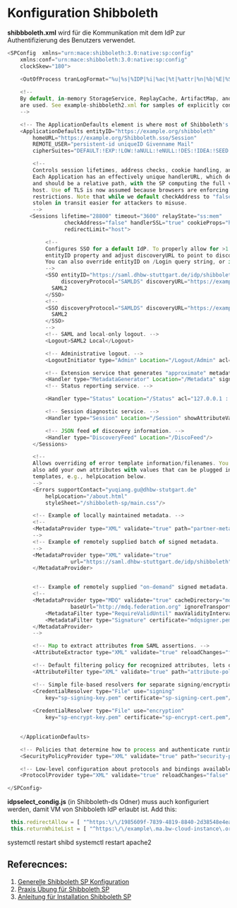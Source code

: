 # Konfiguration Shibboleth
**shibbboleth.xml** wird für die Kommunikation mit dem IdP zur Authentifizierung des Benutzers verwendet. 

```js
<SPConfig  xmlns="urn:mace:shibboleth:3.0:native:sp:config"
    xmlns:conf="urn:mace:shibboleth:3.0:native:sp:config"
    clockSkew="180">
 
    <OutOfProcess tranLogFormat="%u|%s|%IDP|%i|%ac|%t|%attr|%n|%b|%E|%S|%SS|%L|%UA|%a" />

    <!--
    By default, in-memory StorageService, ReplayCache, ArtifactMap, and SessionCache
    are used. See example-shibboleth2.xml for samples of explicitly configuring them.
    -->

    <!-- The ApplicationDefaults element is where most of Shibboleth's SAML bits are defined. -->
    <ApplicationDefaults entityID="https://example.org/shibboleth"
        homeURL="https://example.org/Shibboleth.sso/Session"
        REMOTE_USER="persistent-id uniqueID Givenname Mail"
        cipherSuites="DEFAULT:!EXP:!LOW:!aNULL:!eNULL:!DES:!IDEA:!SEED:!RC4:!3DES:!kRSA:!SSLv2:!SSLv3:!TLSv1:!TLSv1.1">

        <!--
        Controls session lifetimes, address checks, cookie handling, and the protocol handlers.
        Each Application has an effectively unique handlerURL, which defaults to "/Shibboleth.sso"
        and should be a relative path, with the SP computing the full value based on the virtual
        host. Use of TLS is now assumed because browsers are enforcing it due to SameSite
        restrictions. Note that while we default checkAddress to "false", this makes an assertion
        stolen in transit easier for attackers to misuse.
        -->
       <Sessions lifetime="28800" timeout="3600" relayState="ss:mem"
                  checkAddress="false" handlerSSL="true" cookieProps="https"
                  redirectLimit="host">

            <!--
            Configures SSO for a default IdP. To properly allow for >1 IdP, remove
            entityID property and adjust discoveryURL to point to discovery service.
            You can also override entityID on /Login query string, or in RequestMap/htaccess.
            -->
            <SSO entityID="https://saml.dhbw-stuttgart.de/idp/shibboleth"
                 discoveryProtocol="SAMLDS" discoveryURL="https://example.org/shibboleth-ds/index.html">
              SAML2
            </SSO>
            <!--
            <SSO discoveryProtocol="SAMLDS" discoveryURL="https://example.org/shibboleth-ds/index.html">
              SAML2
            </SSO>
            -->
            <!-- SAML and local-only logout. -->
            <Logout>SAML2 Local</Logout>

            <!-- Administrative logout. -->
            <LogoutInitiator type="Admin" Location="/Logout/Admin" acl="127.0.0.1 ::1" />

            <!-- Extension service that generates "approximate" metadata based on SP configuration. -->
            <Handler type="MetadataGenerator" Location="/Metadata" signing="false"/>
            <!-- Status reporting service. -->

            <Handler type="Status" Location="/Status" acl="127.0.0.1 ::1"/>

            <!-- Session diagnostic service. -->
            <Handler type="Session" Location="/Session" showAttributeValues="false"/>

            <!-- JSON feed of discovery information. -->
            <Handler type="DiscoveryFeed" Location="/DiscoFeed"/>
        </Sessions>

        <!--
        Allows overriding of error template information/filenames. You can
        also add your own attributes with values that can be plugged into the
        templates, e.g., helpLocation below.
        -->
        <Errors supportContact="yuqiang.gu@dhbw-stutgart.de"
            helpLocation="/about.html"
            styleSheet="/shibboleth-sp/main.css"/>

        <!-- Example of locally maintained metadata. -->
        <!--
        <MetadataProvider type="XML" validate="true" path="partner-metadata.xml"/>
        -->
        <!-- Example of remotely supplied batch of signed metadata.
        -->
        <MetadataProvider type="XML" validate="true"
                    url="https://saml.dhbw-stuttgart.de/idp/shibboleth">
        </MetadataProvider>


        <!-- Example of remotely supplied "on-demand" signed metadata. -->
        <!--
        <MetadataProvider type="MDQ" validate="true" cacheDirectory="mdq"
                    baseUrl="http://mdq.federation.org" ignoreTransport="true">
            <MetadataFilter type="RequireValidUntil" maxValidityInterval="2419200"/>
            <MetadataFilter type="Signature" certificate="mdqsigner.pem" />
        </MetadataProvider>
        -->

        <!-- Map to extract attributes from SAML assertions. -->
        <AttributeExtractor type="XML" validate="true" reloadChanges="false" path="attribute-map.xml"/>

        <!-- Default filtering policy for recognized attributes, lets other data pass. -->
        <AttributeFilter type="XML" validate="true" path="attribute-policy.xml"/>

        <!-- Simple file-based resolvers for separate signing/encryption keys. -->
        <CredentialResolver type="File" use="signing"
            key="sp-signing-key.pem" certificate="sp-signing-cert.pem"/>        
        
        <CredentialResolver type="File" use="encryption"
            key="sp-encrypt-key.pem" certificate="sp-encrypt-cert.pem"/>
    

    </ApplicationDefaults>

    <!-- Policies that determine how to process and authenticate runtime messages. -->
    <SecurityPolicyProvider type="XML" validate="true" path="security-policy.xml"/>

    <!-- Low-level configuration about protocols and bindings available for use. -->
    <ProtocolProvider type="XML" validate="true" reloadChanges="false" path="protocols.xml"/>

</SPConfig>
```
**idpselect_condig.js** (in Shibboleth-ds Odner) muss auch konfiguriert werden, damit VM von Shibboleth IdP erlaubt ist.
Add this:
```js
 this.redirectAllow = [ "^https:\/\/1985609f-7839-4819-8840-2d38548e4ea5.ma.bw-cloud-instance\.org\/Shibboleth\.sso\/Login.*$" ,"^https:\/\/example\.com\/Shibboleth\.sso\/Login.*$" ];
 this.returnWhiteList = [ "^https:\/\/example\.ma.bw-cloud-instance\.org\/Shibboleth\.sso\/Login.*$" ];
```

systemctl restart shibd
systemctl restart apache2

## Referecnces:

1. [Generelle Shibboleth SP Konfiguration](https://doku.tid.dfn.de/de:shibsp)
2. [Praxis Übung für Shibboleth SP](https://doku.tid.dfn.de/de:aai:training:shibsp)
3. [Anleitung für Installation Shibboleth SP](https://github.com/ConsortiumGARR/idem-tutorials/blob/master/idem-fedops/HOWTO-Shibboleth/Service%20Provider/Debian/HOWTO%20Install%20and%20Configure%20a%20Shibboleth%20SP%20v3.x%20on%20Debian-Ubuntu%20Linux.md)